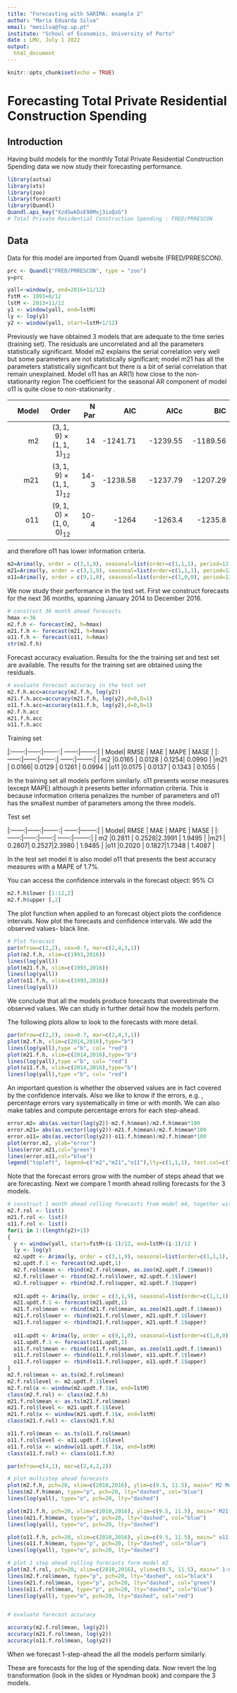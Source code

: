 ```yaml
---
title: "Forecasting with SARIMA: example 2"
author: "Maria Eduarda Silva"
email: "mesilva@fep.up.pt"
institute: "School of Economics, University of Porto"
date : LMU, July 1 2022
output:
  html_document
---
```


```r
knitr::opts_chunk$set(echo = TRUE)
```

# Forecasting Total Private Residential Construction Spending

## Introduction

Having build  models for  the monthly Total Private Residential Construction Spending data we now study their forecasting performance.

```r
library(astsa)
library(xts)
library(zoo)
library(forecast)
library(Quandl)
Quandl.api_key("XzdSwkDsE98Mxj3ixQzG")
# Total Private Residential Construction Spending : FRED/PRRESCON
```
## Data 

Data for this model are imported from Quandl website (FRED/PRRESCON). 

```r
prc <- Quandl("FRED/PRRESCON", type = "zoo")
y=prc
```

```r
yall<-window(y, end=2016+11/12)
fstM <- 1993+0/12
lstM <- 2013+11/12
y1 <- window(yall, end=lstM)
ly <- log(y1)
y2 <- window(yall, start=lstM+1/12)
```

Previously we have obtained 3 models that are adequate to the time series (training set). The residuals are uncorrelated and all the parameters statistically significant.  Model m2 explains the serial correlation very well but some parameters are not statistically significant; model m21 has all the parameters statistically significant but there is a bit of serial correlation that remain unexplained. Model o11 has an AR(1)  how close to the non-stationarity region The coefficient for the seasonal AR component of model o11 is quite close to non-stationarity .

|  Model| Order| N Par | AIC    | AICc    | BIC    | 
|------:|-----:|----:| ----:  |--------:|-------:|
| m2    |$(3,1,9)\times(1,1,1)_{12}$| 14|-1241.71|-1239.55 |-1189.56|
|m21    | $(3,1,9)\times(1,1,1)_{12}$| 14-3| -1238.58|-1237.79 |-1207.29|
|o11    |$(9,1,0)\times(1,0,0)_{12}$ | 10-4 | -1264    |-1263.4  |-1235.8|

and therefore o11 has lower information criteria. 


```r
m2=Arima(ly, order = c(3,1,9), seasonal=list(order=c(1,1,1), period=12))
m21=Arima(ly, order = c(3,1,9), seasonal=list(order=c(1,1,1), period=12), fixed=c(NA, NA, NA, NA, NA, NA, 0, NA, 0, 0, NA, NA, NA, NA))
o11=Arima(ly, order = c(9,1,0), seasonal=list(order=c(1,0,0), period=12), fixed=c(NA,NA, 0,0,0,0,NA,NA,NA,NA))
```
We now study their performance in the test set.
First we construct forecasts for the next 36 months, spanning January 2014 to December 2016.

```r
# construct 36 month ahead forecasts
hmax <-36
m2.f.h <- forecast(m2, h=hmax)
m21.f.h <- forecast(m21, h=hmax)
o11.f.h <- forecast(o11, h=hmax)
str(m2.f.h)
```

Forecast accuracy evaluation. Results for the  the training set and test set are available. The  results for the training set  are obtained using the residuals. 


```r
# evaluate forecast accuracy in the test set
m2.f.h.acc=accuracy(m2.f.h, log(y2))
m21.f.h.acc=accuracy(m21.f.h, log(y2),d=0,D=1)
o11.f.h.acc=accuracy(o11.f.h, log(y2),d=0,D=1)
m2.f.h.acc
m21.f.h.acc
o11.f.h.acc
```
Training set

|:------:|------:|-------:| ------:|--------:|
|  Model| RMSE  | MAE    | MAPE   | MASE    | 
|:------:|------:|-------:| ------:|--------:|
| m2    |0.0165 | 0.0128 |  0.1254| 0.0990  |
|m21    | 0.0166| 0.0129 | 0.1261 | 0.0994  |
|o11    |0.0175 | 0.0137 | 0.1343 | 0.1055  |

In the training set all models perform similarly. o11 presents worse measures (except MAPE) although  it presents better information criteria. This is because information criteria penalizes the number of parameters and o11 has the smallest number of parameters among the three models.

Test set

|:------:|------:|-------:| ------:|--------:|
|  Model| RMSE  | MAE   | MAPE   | MASE    | 
|:------:|------:|------:| ------:|--------:|
| m2    |0.2811 | 0.2528|2.3991  | 1.9495   |
|m21    | 0.2807| 0.2527|2.3980  | 1.9485  |
|o11    |0.2020 | 0.1827|1.7348 | 1.4087   |

In the test set model it is also model o11 that presents the best accuracy measures with a MAPE of 1.7%.

You can access the confidence intervals in the forecast object: 95% CI
```r
m2.f.h$lower [1:12,2]
m2.f.h$upper [,2]
```
The plot function when applied to an forecast object plots the confidence intervals. Now plot the forecasts and confidence intervals. We add the observed values- black line.

```r
# Plot forecast
par(mfrow=c(2,2), cex=0.7, mar=c(2,4,3,1))
plot(m2.f.h, xlim=c(1993,2016))
lines(log(yall))
plot(m21.f.h, xlim=c(1993,2016))
lines(log(yall))
plot(o11.f.h, xlim=c(1993,2016))
lines(log(yall))
```

We conclude that all the models produce forecasts that overestimate the observed values. We can study in further detail how the models perform. 

The following plots allow to look to the forecasts with more detail.

```r
par(mfrow=c(2,2), cex=0.7, mar=c(2,4,3,1))
plot(m2.f.h, xlim=c(2014,2016),type="b")
lines(log(yall),type ="b", col= "red")
plot(m21.f.h, xlim=c(2014,2016),type="b")
lines(log(yall),type ="b", col= "red")
plot(o11.f.h, xlim=c(2014,2016),type="b")
lines(log(yall),type ="b", col= "red")
```

An important question is whether the observed values are in fact covered by the confidence intervals. Also we like to know if the errors, e.g. , percentage errors vary systematically in time or with month. We can also make tables and compute percentage errors for each step-ahead.

```r
error.m2= abs(as.vector(log(y2))-m2.f.h$mean)/m2.f.h$mean*100
error.m21= abs(as.vector(log(y2))-m21.f.h$mean)/m2.f.h$mean*100
error.o11= abs(as.vector(log(y2))-o11.f.h$mean)/m2.f.h$mean*100
plot(error.m2, ylab="error")
lines(error.m21,col="green")
lines(error.o11,col="blue")
legend("topleft", legend=c("m2","m21","o11"),lty=c(1,1,1), text.col=c("black","green","blue"), col=c("black","green","blue"))
```
Note that the forecast errors grow with the number of steps ahead that we are forecasting. Next we compare 1 month ahead rolling forecasts for the 3  models.


```r
# construct 1 month ahead rolling forecasts from model m4, together with their confidence intervals
m2.f.rol <- list()
m21.f.rol <- list()
o11.f.rol <- list()
for(i in 1:(length(y2)+1))
{
  y <- window(yall, start=fstM+(i-1)/12, end=lstM+(i-1)/12 )
  ly <- log(y)
  m2.updt <- Arima(ly, order = c(3,1,9), seasonal=list(order=c(1,1,1), period=12))
  m2.updt.f.1 <- forecast(m2.updt,1)
  m2.f.rol$mean <- rbind(m2.f.rol$mean, as.zoo(m2.updt.f.1$mean))
  m2.f.rol$lower <- rbind(m2.f.rol$lower, m2.updt.f.1$lower)
  m2.f.rol$upper <- rbind(m2.f.rol$upper, m2.updt.f.1$upper)
  
  m21.updt <- Arima(ly, order = c(3,1,9), seasonal=list(order=c(1,1,1), period=12), fixed=c(NA, NA, NA, NA, NA, NA, 0, NA, 0, 0, NA, NA, NA, NA))
  m21.updt.f.1 <- forecast(m21.updt,1)
  m21.f.rol$mean <- rbind(m21.f.rol$mean, as.zoo(m21.updt.f.1$mean))
  m21.f.rol$lower <- rbind(m21.f.rol$lower, m21.updt.f.1$lower)
  m21.f.rol$upper <- rbind(m21.f.rol$upper, m21.updt.f.1$upper)
  
  o11.updt <- Arima(ly, order = c(9,1,0), seasonal=list(order=c(1,0,0), period=12), fixed=c(NA,NA, 0,0,0,0,NA,NA,NA,NA))
  o11.updt.f.1 <- forecast(o11.updt,1)
  o11.f.rol$mean <- rbind(o11.f.rol$mean, as.zoo(o11.updt.f.1$mean))
  o11.f.rol$lower <- rbind(o11.f.rol$lower, o11.updt.f.1$lower)
  o11.f.rol$upper <- rbind(o11.f.rol$upper, o11.updt.f.1$upper)
}
m2.f.rol$mean <- as.ts(m2.f.rol$mean)
m2.f.rol$level <- m2.updt.f.1$level
m2.f.rol$x <- window(m2.updt.f.1$x, end=lstM)
class(m2.f.rol) <- class(m2.f.h)
m21.f.rol$mean <- as.ts(m21.f.rol$mean)
m21.f.rol$level <- m21.updt.f.1$level
m21.f.rol$x <- window(m21.updt.f.1$x, end=lstM)
class(m21.f.rol) <- class(m21.f.h)

o11.f.rol$mean <- as.ts(o11.f.rol$mean)
o11.f.rol$level <- o11.updt.f.1$level
o11.f.rol$x <- window(o11.updt.f.1$x, end=lstM)
class(o11.f.rol) <- class(o11.f.h)
```



```r

par(mfrow=c(4,1), mar=c(2,4,2,2))

# plot multistep ahead forecasts
plot(m2.f.h, pch=20, xlim=c(2010,2016), ylim=c(9.5, 11.5), main=" M2 Multistep Ahead Forecasts")
lines(m2.f.h$mean, type="p", pch=20, lty="dashed", col="blue")
lines(log(yall), type="o", pch=20, lty="dashed")

plot(m21.f.h, pch=20, xlim=c(2010,2016), ylim=c(9.5, 11.5), main=" M21 Multistep Ahead Forecasts")
lines(m21.f.h$mean, type="p", pch=20, lty="dashed", col="blue")
lines(log(yall), type="o", pch=20, lty="dashed")

plot(o11.f.h, pch=20, xlim=c(2010,2016), ylim=c(9.5, 11.5), main=" o11 Multistep Ahead Forecasts")
lines(o11.f.h$mean, type="p", pch=20, lty="dashed", col="blue")
lines(log(yall), type="o", pch=20, lty="dashed")

# plot 1 step ahead rolling forecasts form model m2
plot(m2.f.rol, pch=20, xlim=c(2010,2016), ylim=c(9.5, 11.5), main=" 1-month Ahead Rolling Forecasts")
lines(m2.f.rol$mean, type="p", pch=20, lty="dashed", col="black")
lines(m21.f.rol$mean, type="p", pch=20, lty="dashed", col="green")
lines(o11.f.rol$mean, type="p", pch=20, lty="dashed", col="blue")
lines(log(yall), type="o", pch=20, lty="dashed", col="red")


# evaluate forecast accuracy

accuracy(m2.f.rol$mean, log(y2))
accuracy(m21.f.rol$mean, log(y2))
accuracy(o11.f.rol$mean, log(y2))
```
When we forecast 1-step-ahead the all the models perform similarly.

These are forecasts for the log of the spending data. Now revert the log transformation (look in the slides or Hyndman book) and compare the 3 models.

